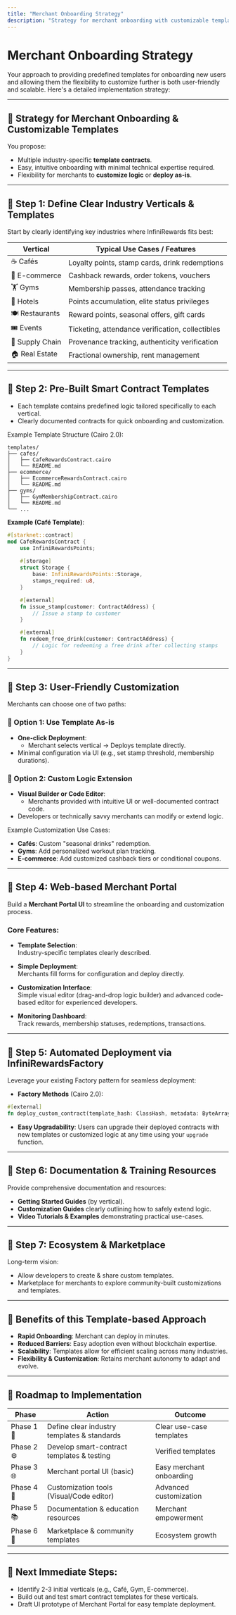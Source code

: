 ```yaml
---
title: "Merchant Onboarding Strategy"
description: "Strategy for merchant onboarding with customizable templates"
---
```


# Merchant Onboarding Strategy

Your approach to providing predefined templates for onboarding new users and allowing them the flexibility to customize further is both user-friendly and scalable. Here's a detailed implementation strategy:

---

## 🎯 **Strategy for Merchant Onboarding & Customizable Templates**

You propose:

- Multiple industry-specific **template contracts**.
- Easy, intuitive onboarding with minimal technical expertise required.
- Flexibility for merchants to **customize logic** or **deploy as-is**.

---

## 📌 **Step 1: Define Clear Industry Verticals & Templates**

Start by clearly identifying key industries where InfiniRewards fits best:

| Vertical             | Typical Use Cases / Features               |
|----------------------|--------------------------------------------|
| ☕ Cafés              | Loyalty points, stamp cards, drink redemptions |
| 🛒 E-commerce        | Cashback rewards, order tokens, vouchers    |
| 🏋️ Gyms              | Membership passes, attendance tracking      |
| 🏨 Hotels            | Points accumulation, elite status privileges|
| 🍽️ Restaurants      | Reward points, seasonal offers, gift cards |
| 🎟️ Events            | Ticketing, attendance verification, collectibles |
| 🚚 Supply Chain      | Provenance tracking, authenticity verification |
| 🏠 Real Estate       | Fractional ownership, rent management       |

---

## 📌 **Step 2: Pre-Built Smart Contract Templates**

- Each template contains predefined logic tailored specifically to each vertical.
- Clearly documented contracts for quick onboarding and customization.

Example Template Structure (Cairo 2.0):

```
templates/
├── cafes/
│   ├── CafeRewardsContract.cairo
│   └── README.md
├── ecommerce/
│   ├── EcommerceRewardsContract.cairo
│   └── README.md
├── gyms/
│   ├── GymMembershipContract.cairo
│   └── README.md
└── ...
```

**Example (Café Template)**:

```rust
#[starknet::contract]
mod CafeRewardsContract {
    use InfiniRewardsPoints;
    
    #[storage]
    struct Storage {
        base: InfiniRewardsPoints::Storage,
        stamps_required: u8,
    }

    #[external]
    fn issue_stamp(customer: ContractAddress) {
        // Issue a stamp to customer
    }

    #[external]
    fn redeem_free_drink(customer: ContractAddress) {
        // Logic for redeeming a free drink after collecting stamps
    }
}
```

---

## 📌 **Step 3: User-Friendly Customization**

Merchants can choose one of two paths:

### **🔹 Option 1: Use Template As-is**

- **One-click Deployment**:
  - Merchant selects vertical → Deploys template directly.
- Minimal configuration via UI (e.g., set stamp threshold, membership durations).

### **🔸 Option 2: Custom Logic Extension**

- **Visual Builder or Code Editor**:
  - Merchants provided with intuitive UI or well-documented contract code.
- Developers or technically savvy merchants can modify or extend logic.

Example Customization Use Cases:

- **Cafés**: Custom "seasonal drinks" redemption.
- **Gyms**: Add personalized workout plan tracking.
- **E-commerce**: Add customized cashback tiers or conditional coupons.

---

## 📌 **Step 4: Web-based Merchant Portal**

Build a **Merchant Portal UI** to streamline the onboarding and customization process.

### Core Features:

- **Template Selection**:  
  Industry-specific templates clearly described.
  
- **Simple Deployment**:  
  Merchants fill forms for configuration and deploy directly.

- **Customization Interface**:  
  Simple visual editor (drag-and-drop logic builder) and advanced code-based editor for experienced developers.

- **Monitoring Dashboard**:  
  Track rewards, membership statuses, redemptions, transactions.

---

## 📌 **Step 5: Automated Deployment via InfiniRewardsFactory**

Leverage your existing Factory pattern for seamless deployment:

- **Factory Methods** (Cairo 2.0):
```rust
#[external]
fn deploy_custom_contract(template_hash: ClassHash, metadata: ByteArray) -> ContractAddress;
```

- **Easy Upgradability**:
  Users can upgrade their deployed contracts with new templates or customized logic at any time using your `upgrade` function.

---

## 📌 **Step 6: Documentation & Training Resources**

Provide comprehensive documentation and resources:

- **Getting Started Guides** (by vertical).
- **Customization Guides** clearly outlining how to safely extend logic.
- **Video Tutorials & Examples** demonstrating practical use-cases.

---

## 📌 **Step 7: Ecosystem & Marketplace**

Long-term vision:

- Allow developers to create & share custom templates.
- Marketplace for merchants to explore community-built customizations and templates.

---

## 🚩 **Benefits of this Template-based Approach**

- **Rapid Onboarding**: Merchant can deploy in minutes.
- **Reduced Barriers**: Easy adoption even without blockchain expertise.
- **Scalability**: Templates allow for efficient scaling across many industries.
- **Flexibility & Customization**: Retains merchant autonomy to adapt and evolve.

---

## 🚀 **Roadmap to Implementation**

| Phase      | Action                                      | Outcome                 |
|------------|---------------------------------------------|-------------------------|
| Phase 1 🚩 | Define clear industry templates & standards | Clear use-case templates|
| Phase 2 ⚙️ | Develop smart-contract templates & testing  | Verified templates      |
| Phase 3 🌐 | Merchant portal UI (basic)                  | Easy merchant onboarding|
| Phase 4 🔧 | Customization tools (Visual/Code editor)    | Advanced customization  |
| Phase 5 📚 | Documentation & education resources         | Merchant empowerment    |
| Phase 6 🎯 | Marketplace & community templates           | Ecosystem growth        |

---

## 🎯 **Next Immediate Steps:**

- Identify 2-3 initial verticals (e.g., Café, Gym, E-commerce).
- Build out and test smart contract templates for these verticals.
- Draft UI prototype of Merchant Portal for easy template deployment. 